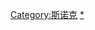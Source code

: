 {{Catnav|頁面分類|...|球類運動|撞球|斯诺克}}
{{Commonscat|Snooker players}}

[[Category:斯诺克|Category:斯诺克]]
[[Category:撞球運動員|*]]